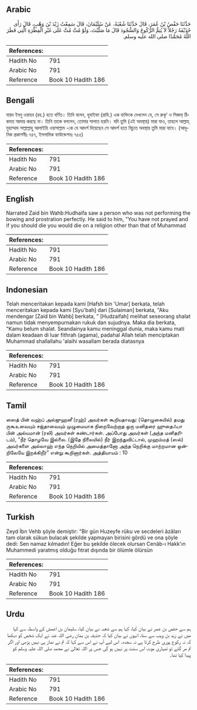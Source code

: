 ## Arabic


<div dir="rtl" lang="ar" style={{fontSize:'larger',backgroundColor:'#f8f9fa',padding:20}}>
حَدَّثَنَا حَفْصُ بْنُ عُمَرَ، قَالَ حَدَّثَنَا شُعْبَةُ، عَنْ سُلَيْمَانَ، قَالَ سَمِعْتُ زَيْدَ بْنَ وَهْبٍ، قَالَ رَأَى حُذَيْفَةُ رَجُلاً لاَ يُتِمُّ الرُّكُوعَ وَالسُّجُودَ قَالَ مَا صَلَّيْتَ، وَلَوْ مُتَّ مُتَّ عَلَى غَيْرِ الْفِطْرَةِ الَّتِي فَطَرَ اللَّهُ مُحَمَّدًا صلى الله عليه وسلم‏.‏
</div>
<div style={{backgroundColor:'#f8f9fa',padding:20, marginBottom: 10}}><table> <thead> <tr> <th>References:</th> <th></th> </tr> </thead> <tbody><tr><td>Hadith No</td><td>791</td></tr><tr><td>Arabic No</td><td>791</td></tr><tr><td>Reference</td><td>Book 10 Hadith 186</td></tr></tbody></table></div>

## Bengali


<div dir="ltr" lang="bn" style={{fontSize:'larger',backgroundColor:'#f8f9fa',padding:20}}>
যায়দ ইবনু ওয়াহব (রহ.) হতে বর্ণিত। তিনি বলেন, হুযাইফা (রাযি.) এক ব্যক্তিকে দেখলেন যে, সে রুকূ‘ ও সিজদা্ ঠিকমত আদায় করছে না। তিনি তাকে বললেন, তোমার সালাত হয়নি। যদি তুমি (এই অবস্থায়) মারা যাও, তাহলে আল্লাহ্ মুহাম্মাদ সাল্লাল্লাহু আলাইহি ওয়াসাল্লাম -কে যে আদর্শ দিয়েছেন সে আদর্শ হতে বিচ্যুত অবস্থায় তুমি মারা যাবে। (আধুনিক প্রকাশনীঃ ৭৪৭, ইসলামিক ফাউন্ডেশনঃ ৭৫৫)
</div>
<div style={{backgroundColor:'#f8f9fa',padding:20, marginBottom: 10}}><table> <thead> <tr> <th>References:</th> <th></th> </tr> </thead> <tbody><tr><td>Hadith No</td><td>791</td></tr><tr><td>Arabic No</td><td>791</td></tr><tr><td>Reference</td><td>Book 10 Hadith 186</td></tr></tbody></table></div>

## English


<div dir="ltr" lang="en" style={{fontSize:'larger',backgroundColor:'#f8f9fa',padding:20}}>
Narrated Zaid bin Wahb:Hudhaifa saw a person who was not performing the bowing and prostration perfectly. He said to him, "You have not prayed and if you should die you would die on a religion other than that of Muhammad
</div>
<div style={{backgroundColor:'#f8f9fa',padding:20, marginBottom: 10}}><table> <thead> <tr> <th>References:</th> <th></th> </tr> </thead> <tbody><tr><td>Hadith No</td><td>791</td></tr><tr><td>Arabic No</td><td>791</td></tr><tr><td>Reference</td><td>Book 10 Hadith 186</td></tr></tbody></table></div>

## Indonesian


<div dir="ltr" lang="id" style={{fontSize:'larger',backgroundColor:'#f8f9fa',padding:20}}>
Telah menceritakan kepada kami [Hafsh bin 'Umar] berkata, telah menceritakan kepada kami [Syu'bah] dari [Sulaiman] berkata, "Aku mendengar [Zaid bin Wahb] berkata, " [Hudzaifah] melihat seseorang shalat namun tidak menyempurnakan rukuk dan sujudnya. Maka dia berkata, "Kamu belum shalat. Seandainya kamu meninggal dunia, maka kamu mati dalam keadaan di luar fithrah (agama), padahal Allah telah menciptakan Muhammad shallallahu 'alaihi wasallam berada diatasnya
</div>
<div style={{backgroundColor:'#f8f9fa',padding:20, marginBottom: 10}}><table> <thead> <tr> <th>References:</th> <th></th> </tr> </thead> <tbody><tr><td>Hadith No</td><td>791</td></tr><tr><td>Arabic No</td><td>791</td></tr><tr><td>Reference</td><td>Book 10 Hadith 186</td></tr></tbody></table></div>

## Tamil


<div dir="ltr" lang="ta" style={{fontSize:'larger',backgroundColor:'#f8f9fa',padding:20}}>
ஸைத் பின் வஹ்ப் அல்ஜுஹனீ (ரஹ்) அவர்கள் கூறியதாவது: (தொழுகையில்) தமது ருகூஉவையும் சஜ்தாவையும் முழுமையாக நிறைவேற்றாத ஒரு மனிதரை ஹுதைஃபா பின் அல்யமான் (ரலி) அவர்கள் கண்டார்கள். அப்போது அவர்கள் (அந்த மனிதரிடம்), “நீர் தொழவே இல்லை. (இதே நிலையில்) நீர் இறந்துவிட்டால், முஹம்மத் (ஸல்) அவர்களை அல்லாஹ் எந்த நெறியில் அமைத்தானோ அந்த நெறிக்கு மாற்றமான ஒன்றிலேயே இறக்கிறீர்” என்று கூறினார்கள். அத்தியாயம் : 10
</div>
<div style={{backgroundColor:'#f8f9fa',padding:20, marginBottom: 10}}><table> <thead> <tr> <th>References:</th> <th></th> </tr> </thead> <tbody><tr><td>Hadith No</td><td>791</td></tr><tr><td>Arabic No</td><td>791</td></tr><tr><td>Reference</td><td>Book 10 Hadith 186</td></tr></tbody></table></div>

## Turkish


<div dir="ltr" lang="tr" style={{fontSize:'larger',backgroundColor:'#f8f9fa',padding:20}}>
Zeyd İbn Vehb şöyle demiştir: "Bir gün Huzeyfe rüku ve secdeleri âzâları tam olarak sükun bulacak şekilde yapmayan birisini gördü ve ona şöyle dedi: Sen namaz kılmadın! Eğer bu şekilde ölecek olursan Cenâb-ı Hakk'ın Muhammedi yaratmış olduğu fıtrat dışında bir ölümle ölürsün
</div>
<div style={{backgroundColor:'#f8f9fa',padding:20, marginBottom: 10}}><table> <thead> <tr> <th>References:</th> <th></th> </tr> </thead> <tbody><tr><td>Hadith No</td><td>791</td></tr><tr><td>Arabic No</td><td>791</td></tr><tr><td>Reference</td><td>Book 10 Hadith 186</td></tr></tbody></table></div>

## Urdu


<div dir="rtl" lang="ur" style={{fontSize:'larger',backgroundColor:'#f8f9fa',padding:20}}>
ہم سے حفص بن عمر نے بیان کیا، کہا ہم سے شعبہ نے بیان کیا، سلیمان بن اعمش کے واسطہ سے کہا میں نے زید بن وہب سے سنا، انہوں نے بیان کیا کہ حذیفہ بن یمان رضی اللہ عنہ نے ایک شخص کو دیکھا کہ نہ رکوع پوری طرح کرتا ہے نہ سجدہ۔ اس لیے آپ نے اس سے کہا کہ تم نے نماز ہی نہیں پڑھی اور اگر تم مر گئے تو تمہاری موت اس سنت پر نہیں ہو گی جس پر اللہ تعالیٰ نے محمد صلی اللہ علیہ وسلم کو پیدا کیا تھا۔
</div>
<div style={{backgroundColor:'#f8f9fa',padding:20, marginBottom: 10}}><table> <thead> <tr> <th>References:</th> <th></th> </tr> </thead> <tbody><tr><td>Hadith No</td><td>791</td></tr><tr><td>Arabic No</td><td>791</td></tr><tr><td>Reference</td><td>Book 10 Hadith 186</td></tr></tbody></table></div>